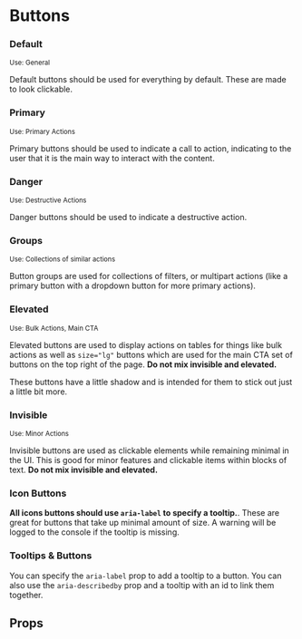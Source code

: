  
 
<Meta of={ButtonStories} />
 
# Buttons


### Default
<small>Use: General</small>

Default buttons should be used for everything by default. These are made to look clickable.
<Canvas of={ButtonStories.Default} />

### Primary
<small>Use: Primary Actions</small>

Primary buttons should be used to indicate a call to action, indicating to the user that it is the
main way to interact with the content.
<Canvas of={ButtonStories.Primary} />

### Danger
<small>Use: Destructive Actions</small>

Danger buttons should be used to indicate a destructive action. 
<Canvas of={ButtonStories.Danger} />

### Groups
<small>Use: Collections of similar actions</small>

Button groups are used for collections of filters, or multipart actions (like a primary button with a dropdown button for more primary actions).
<Canvas of={ButtonStories.Groups} />

### Elevated
<small>Use: Bulk Actions, Main CTA</small>

Elevated buttons are used to display actions on tables for things like bulk actions as well as 
`size="lg"` buttons which are used for the main CTA set of buttons on the top right of the page.
**Do not mix invisible and elevated.**

These buttons have a little shadow and is intended for them to stick out just a little bit more.
<Canvas of={ButtonStories.Elevated} />

### Invisible
<small>Use: Minor Actions</small>

Invisible buttons are used as clickable elements while remaining minimal in the UI. This is good for
minor features and clickable items within blocks of text. **Do not mix invisible and elevated.**
<Canvas of={ButtonStories.Invisible} />

### Icon Buttons
**All icons buttons should use `aria-label` to specify a tooltip.**. These are great for buttons that take up minimal
amount of size. A warning will be logged to the console if the tooltip is missing.
<Canvas of={ButtonStories.IconButtons} />

### Tooltips & Buttons
You can specify the `aria-label` prop to add a tooltip to a button. You can also use the `aria-describedby`
prop and a tooltip with an id to link them together.
<Canvas of={ButtonStories.WithTooltip} />

## Props

<Controls />